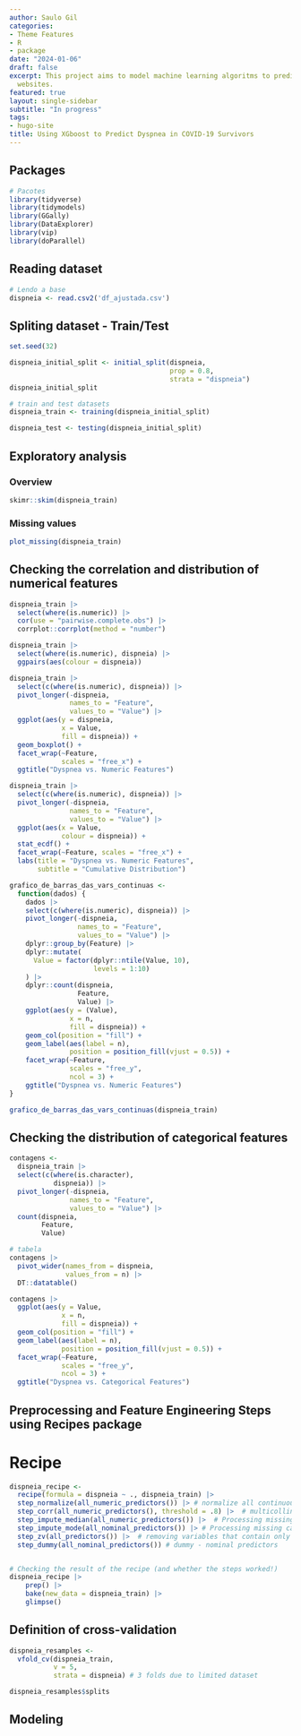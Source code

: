 ```yaml
---
author: Saulo Gil
categories:
- Theme Features
- R
- package
date: "2024-01-06"
draft: false
excerpt: This project aims to model machine learning algoritms to predict dyspnea in COVID-19 survivors 6-9 months after hospital discharge. 
  websites.
featured: true
layout: single-sidebar
subtitle: "In progress"
tags:
- hugo-site
title: Using XGboost to Predict Dyspnea in COVID-19 Survivors
---
```


## Packages
```r
# Pacotes
library(tidyverse)
library(tidymodels)
library(GGally)
library(DataExplorer)
library(vip)
library(doParallel)
```

## Reading dataset
```r
# Lendo a base
dispneia <- read.csv2('df_ajustada.csv')
```

## Spliting dataset - Train/Test
```r
set.seed(32)

dispneia_initial_split <- initial_split(dispneia,
                                        prop = 0.8,
                                        strata = "dispneia")
dispneia_initial_split

# train and test datasets
dispneia_train <- training(dispneia_initial_split)

dispneia_test <- testing(dispneia_initial_split)
```

## Exploratory analysis 
### Overview
```r
skimr::skim(dispneia_train)
```

### Missing values

```r
plot_missing(dispneia_train)
```

## Checking the correlation and distribution of numerical features

```r
dispneia_train |>  
  select(where(is.numeric)) |>  
  cor(use = "pairwise.complete.obs") |> 
  corrplot::corrplot(method = "number")
```
```r
dispneia_train |>  
  select(where(is.numeric), dispneia) |> 
  ggpairs(aes(colour = dispneia))
```

```r
dispneia_train |>  
  select(c(where(is.numeric), dispneia)) |> 
  pivot_longer(-dispneia, 
               names_to = "Feature",
               values_to = "Value") |> 
  ggplot(aes(y = dispneia, 
             x = Value, 
             fill = dispneia)) +
  geom_boxplot() +
  facet_wrap(~Feature,
             scales = "free_x") +
  ggtitle("Dyspnea vs. Numeric Features")
```

```r
dispneia_train |>  
  select(c(where(is.numeric), dispneia)) |> 
  pivot_longer(-dispneia, 
               names_to = "Feature",
               values_to = "Value") |> 
  ggplot(aes(x = Value, 
             colour = dispneia)) +
  stat_ecdf() +
  facet_wrap(~Feature, scales = "free_x") +
  labs(title = "Dyspnea vs. Numeric Features",
       subtitle = "Cumulative Distribution")
```

```r
grafico_de_barras_das_vars_continuas <- 
  function(dados) {
    dados |>  
    select(c(where(is.numeric), dispneia)) |> 
    pivot_longer(-dispneia,
                 names_to = "Feature",
                 values_to = "Value") |> 
    dplyr::group_by(Feature) |> 
    dplyr::mutate(
      Value = factor(dplyr::ntile(Value, 10),
                     levels = 1:10)
    ) |> 
    dplyr::count(dispneia, 
                 Feature,
                 Value) |> 
    ggplot(aes(y = (Value),
               x = n,
               fill = dispneia)) +
    geom_col(position = "fill") +
    geom_label(aes(label = n),
               position = position_fill(vjust = 0.5)) +
    facet_wrap(~Feature,
               scales = "free_y",
               ncol = 3) +
    ggtitle("Dyspnea vs. Numeric Features")
}

grafico_de_barras_das_vars_continuas(dispneia_train)
```

## Checking the distribution of categorical features
```r
contagens <- 
  dispneia_train |>  
  select(c(where(is.character),
           dispneia)) |> 
  pivot_longer(-dispneia,
               names_to = "Feature",
               values_to = "Value") |> 
  count(dispneia,
        Feature,
        Value)

# tabela
contagens |> 
  pivot_wider(names_from = dispneia,
              values_from = n) |> 
  DT::datatable()
```

```r
contagens |> 
  ggplot(aes(y = Value,
             x = n,
             fill = dispneia)) +
  geom_col(position = "fill") +
  geom_label(aes(label = n),
             position = position_fill(vjust = 0.5)) +
  facet_wrap(~Feature,
             scales = "free_y",
             ncol = 3) +
  ggtitle("Dyspnea vs. Categorical Features")
```

## Preprocessing and Feature Engineering Steps using Recipes package
# Recipe
```r
dispneia_recipe <-
  recipe(formula = dispneia ~ ., dispneia_train) |>
  step_normalize(all_numeric_predictors()) |> # normalize all continuous features
  step_corr(all_numeric_predictors(), threshold = .8) |>  # multicollinearity <- r > 0.8
  step_impute_median(all_numeric_predictors()) |>  # Processing missing continuous data - imputing median 
  step_impute_mode(all_nominal_predictors()) |> # Processing missing categorical data - imputing more frequent class
  step_zv(all_predictors()) |>  # removing variables that contain only zero (zero variance filter)
  step_dummy(all_nominal_predictors()) # dummy - nominal predictors


# Checking the result of the recipe (and whether the steps worked!)
dispneia_recipe |> 
    prep() |> 
    bake(new_data = dispneia_train) |> 
    glimpse()
```

## Definition of cross-validation
```r
dispneia_resamples <- 
  vfold_cv(dispneia_train,
           v = 5, 
           strata = dispneia) # 3 folds due to limited dataset

dispneia_resamples$splits
```

## Modeling
